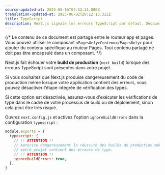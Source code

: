 ```yaml
---
source-updated-at: 2025-05-16T04:52:11.000Z
translation-updated-at: 2025-06-02T20:12:13.332Z
title: TypeScript
description: Next.js signale les erreurs TypeScript par défaut. Découvrez comment désactiver ce comportement ici.
---
```


{/* Le contenu de ce document est partagé entre le routeur app et pages. Vous pouvez utiliser le composant `<PagesOnly>Contenu</PagesOnly>` pour ajouter du contenu spécifique au routeur Pages. Tout contenu partagé ne doit pas être encapsulé dans un composant. */}

Next.js fait échouer votre **build de production** (`next build`) lorsque des erreurs TypeScript sont présentes dans votre projet.

Si vous souhaitez que Next.js produise dangereusement du code de production même lorsque votre application contient des erreurs, vous pouvez désactiver l'étape intégrée de vérification des types.

Si cette option est désactivée, assurez-vous d'exécuter les vérifications de type dans le cadre de votre processus de build ou de déploiement, sinon cela peut être très risqué.

Ouvrez `next.config.js` et activez l'option `ignoreBuildErrors` dans la configuration `typescript` :

```js filename="next.config.js"
module.exports = {
  typescript: {
    // !! ATTENTION !!
    // Autorise dangereusement la réussite des builds de production même si
    // votre projet contient des erreurs de type.
    // !! ATTENTION !!
    ignoreBuildErrors: true,
  },
}
```
